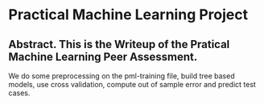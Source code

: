 # Practical Machine Learning Project
##  Abstract. This is the Writeup of the Pratical Machine Learning Peer Assessment.
We do some preprocessing on the pml-training file, build tree based models, use cross validation, compute out of sample error and predict test cases. 
